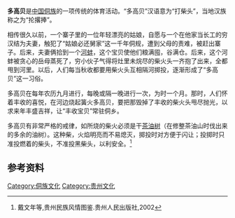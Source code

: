{{Orphan|time=2022-01-30T13:32:32+00:00}}
'''多高贝'''是[[中国|中国]][[侗族|侗族]]的一项传统的体育活动。“多高贝”汉语意为“打柴头”，当地汉族称之为“抡撂捧”。

相传很久以前，一个寨子里的一位年轻漂亮的姑娘，自愿与一个在他家当长工的穷汉结为夫妻，触犯了“姑娘必还舅家”这一千年侗规，遭到父母的责难，被赶出寨子。后来，夫妻俩拾到一个[[河蚌|河蚌]]，这个宝贝使他们粮满囤，谷满仓。后来，这个河蚌被贪心的岳母蒸死了，穷小伙子气得将灶里未烷尽的柴火头一齐抱了出来，全都甩到河里。以后，人们每当秋收都要用柴火头互相隔河掷投，逐渐形成了“多高贝”这一习俗。

多高贝在每年农历九月进行，每晚或隔一晚进行一次，为时一个月。那时，人们怀着丰收的喜悦，在河边烧起簧火多高贝，要把那毁掉了丰收的柴火头甩尽抛光，以求来年丰盛吉祥，让“丰收宝贝”常驻侗乡。

多高贝有非常严格的戒律，如所烧的柴火必须是干[[茶油树|茶油树]]（在修整茶油山时伐出来的多余的油树）。这种柴，火焰明亮而不易熄灭，掷投时对方便于闪让；投掷时只准投燃着的柴头，不准投黑柴头，以利安全。<ref>戴文年等,贵州民族风情图鉴.贵州人民出版社,2002</ref>

==参考资料==
{{reflist}}

[[Category:侗族文化|Category:侗族文化]]
[[Category:贵州文化|Category:贵州文化]]